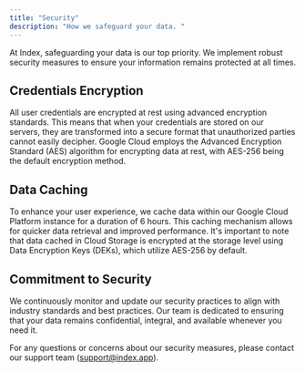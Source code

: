 ```yaml
---
title: "Security"
description: "How we safeguard your data. "
---
```


At Index, safeguarding your data is our top priority. We implement robust security measures to ensure your information remains protected at all times.

## Credentials Encryption

All user credentials are encrypted at rest using advanced encryption standards. This means that when your credentials are stored on our servers, they are transformed into a secure format that unauthorized parties cannot easily decipher. Google Cloud employs the Advanced Encryption Standard (AES) algorithm for encrypting data at rest, with AES-256 being the default encryption method. 

## Data Caching

To enhance your user experience, we cache data within our Google Cloud Platform instance for a duration of 6 hours. This caching mechanism allows for quicker data retrieval and improved performance. It's important to note that data cached in Cloud Storage is encrypted at the storage level using Data Encryption Keys (DEKs), which utilize AES-256 by default. 

## Commitment to Security

We continuously monitor and update our security practices to align with industry standards and best practices. Our team is dedicated to ensuring that your data remains confidential, integral, and available whenever you need it.

For any questions or concerns about our security measures, please contact our support team ([support@index.app](mailto:support@index.app)).
